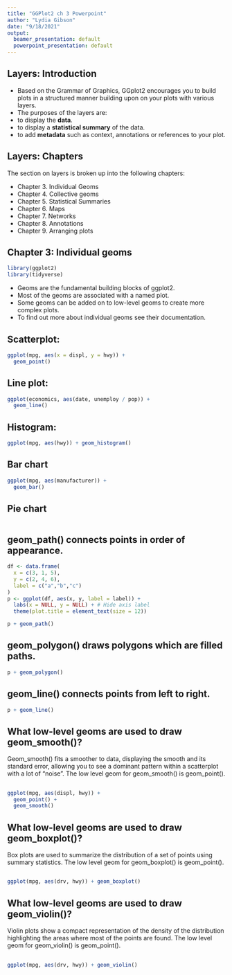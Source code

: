 ```yaml
---
title: "GGPlot2 ch 3 Powerpoint"
author: "Lydia Gibson"
date: "9/18/2021"
output:
  beamer_presentation: default
  powerpoint_presentation: default
---
```


## Layers: Introduction

- Based on the Grammar of Graphics, GGplot2 encourages you to build plots in a structured manner building upon on your plots with various layers. 
- The purposes of the layers are: 
- to display the **data**. 
- to display a **statistical summary** of the data.
- to add **metadata** such as context, annotations or references to your plot.

## Layers: Chapters

The section on layers is broken up into the following chapters:

- Chapter 3. Individual Geoms
- Chapter 4. Collective geoms
- Chapter 5. Statistical Summaries
- Chapter 6. Maps
- Chapter 7. Networks
- Chapter 8. Annotations
- Chapter 9. Arranging plots

## Chapter 3: Individual geoms
```r

library(ggplot2)
library(tidyverse)
```
- Geoms are the fundamental building blocks of ggplot2.
- Most of the geoms are associated with a named plot.
- Some geoms can be added on to low-level geoms to create more complex plots.
- To find out more about individual geoms see their documentation.

## Scatterplot:
```r
ggplot(mpg, aes(x = displ, y = hwy)) + 
  geom_point()
```

##  Line plot:
```r
ggplot(economics, aes(date, unemploy / pop)) +
  geom_line() 
```

## Histogram: 
```r
ggplot(mpg, aes(hwy)) + geom_histogram() 
```

## Bar chart
```r

ggplot(mpg, aes(manufacturer)) + 
  geom_bar() 
```

## Pie chart
```r

```

## geom_path() connects points in order of appearance.
```r
df <- data.frame(
  x = c(3, 1, 5), 
  y = c(2, 4, 6), 
  label = c("a","b","c")
)
p <- ggplot(df, aes(x, y, label = label)) + 
  labs(x = NULL, y = NULL) + # Hide axis label
  theme(plot.title = element_text(size = 12))
```

```r
p + geom_path()
```

## geom_polygon() draws polygons which are filled paths.
```r
p + geom_polygon() 
```

## geom_line() connects points from left to right.
```r
p + geom_line() 
```


## What low-level geoms are used to draw geom_smooth()? 
Geom_smooth() fits a smoother to data, displaying the smooth and its standard error, allowing you to see a dominant pattern within a scatterplot with a lot of "noise". The low level geom for geom_smooth() is geom_point().

##
```r
ggplot(mpg, aes(displ, hwy)) + 
  geom_point() + 
  geom_smooth()
```

## What low-level geoms are used to draw geom_boxplot()? 
Box plots are used to summarize the distribution of a set of points using summary statistics. The low level geom for geom_boxplot() is geom_point(). 

##
```r
ggplot(mpg, aes(drv, hwy)) + geom_boxplot()
```

## What low-level geoms are used to draw geom_violin()?
Violin plots show a compact representation of the density of the distribution highlighting the areas where most of the points are found. The low level geom for geom_violin() is geom_point(). 

##
```r
ggplot(mpg, aes(drv, hwy)) + geom_violin()
```


